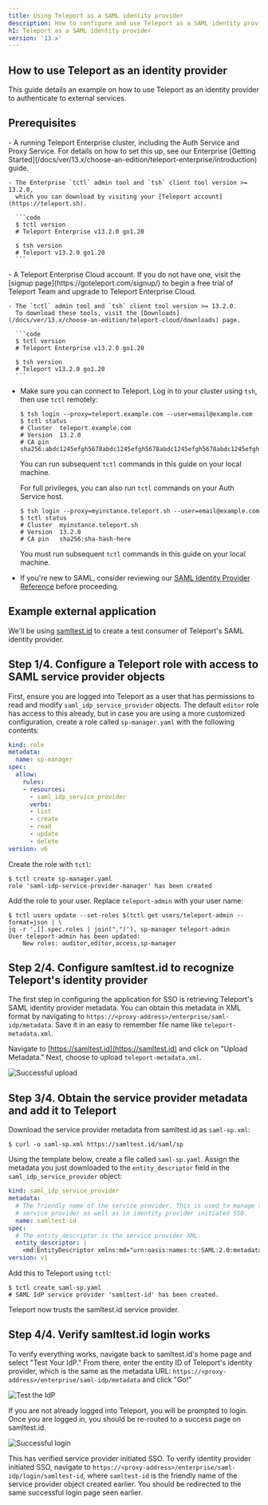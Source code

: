 ```yaml
---
title: Using Teleport as a SAML identity provider
description: How to configure and use Teleport as a SAML identity provider.
h1: Teleport as a SAML identity provider
version: '13.x'
---
```


## How to use Teleport as an identity provider

This guide details an example on how to use Teleport as an identity provider to
authenticate to external services.

## Prerequisites

<Tabs>
  <Tab title="Enterprise">
    - A running Teleport Enterprise cluster, including the Auth Service and Proxy Service. For
      details on how to set this up, see our Enterprise [Getting
      Started](/docs/ver/13.x/choose-an-edition/teleport-enterprise/introduction) guide.

    - The Enterprise `tctl` admin tool and `tsh` client tool version >= 13.2.0,
      which you can download by visiting your [Teleport account](https://teleport.sh).

      ```code
      $ tctl version
      # Teleport Enterprise v13.2.0 go1.20

      $ tsh version
      # Teleport v13.2.0 go1.20
      ```
  </Tab>

  <Tab title="Teleport Enterprise Cloud">
    - A Teleport Enterprise Cloud account. If you do not have one, visit the [signup
      page](https://goteleport.com/signup/) to begin a free trial of Teleport Team
      and upgrade to Teleport Enterprise Cloud.

    - The `tctl` admin tool and `tsh` client tool version >= 13.2.0.
      To download these tools, visit the [Downloads](/docs/ver/13.x/choose-an-edition/teleport-cloud/downloads) page.

      ```code
      $ tctl version
      # Teleport Enterprise v13.2.0 go1.20

      $ tsh version
      # Teleport v13.2.0 go1.20
      ```
  </Tab>
</Tabs>

- Make sure you can connect to Teleport. Log in to your cluster using `tsh`, then use `tctl`
  remotely:
  ```code
  $ tsh login --proxy=teleport.example.com --user=email@example.com
  $ tctl status
  # Cluster  teleport.example.com
  # Version  13.2.0
  # CA pin   sha256:abdc1245efgh5678abdc1245efgh5678abdc1245efgh5678abdc1245efgh5678
  ```
  You can run subsequent `tctl` commands in this guide on your local machine.

  For full privileges, you can also run `tctl` commands on your Auth Service host.
  ```code
  $ tsh login --proxy=myinstance.teleport.sh --user=email@example.com
  $ tctl status
  # Cluster  myinstance.teleport.sh
  # Version  13.2.0
  # CA pin   sha256:sha-hash-here
  ```
  You must run subsequent `tctl` commands in this guide on your local machine.
- If you're new to SAML, consider reviewing our [SAML Identity Provider
  Reference](/docs/ver/13.x/access-controls/idps/saml-reference) before proceeding.

## Example external application

We'll be using [samltest.id](https://samltest.id/) to create a test consumer of
Teleport's SAML identity provider.

## Step 1/4. Configure a Teleport role with access to SAML service provider objects

First, ensure you are logged into Teleport as a user that has permissions
to read and modify `saml_idp_service_provider` objects. The default `editor` role
has access to this already, but in case you are using a more customized configuration,
create a role called `sp-manager.yaml` with the following contents:

```yaml
kind: role
metadata:
  name: sp-manager
spec:
  allow:
    rules:
    - resources:
      - saml_idp_service_provider
      verbs:
      - list
      - create
      - read
      - update
      - delete
version: v6
```

Create the role with `tctl`:

```code
$ tctl create sp-manager.yaml 
role 'saml-idp-service-provider-manager' has been created
```

Add the role to your user. Replace `teleport-admin` with your user name:

```code
$ tctl users update --set-roles $(tctl get users/teleport-admin --format=json | \
jq -r '.[].spec.roles | join(",")'), sp-manager teleport-admin
User teleport-admin has been updated:
	New roles: auditor,editor,access,sp-manager
```

## Step 2/4. Configure samltest.id to recognize Teleport's identity provider

The first step in configuring the application for SSO is retrieving Teleport's
SAML identity provider metadata. You can obtain this metadata in XML format by
navigating to `https://<proxy-address>/enterprise/saml-idp/metadata`. Save
it in an easy to remember file name like `teleport-metadata.xml`.

Navigate to [https://samltest.id](https://samltest.id) and click on "Upload Metadata." Next, choose to upload
`teleport-metadata.xml`.

![Successful upload](/assets/samltestid-0-successful-upload-94ab6ab462.png)

## Step 3/4. Obtain the service provider metadata and add it to Teleport

Download the service provider metadata from samltest.id as `saml-sp.xml`:

```code
$ curl -o saml-sp.xml https://samltest.id/saml/sp
```

Using the template below, create a file called `saml-sp.yaml`. Assign the
metadata you just downloaded to the `entity_descriptor` field in the
`saml_idp_service_provider` object:

```yaml
kind: saml_idp_service_provider
metadata:
  # The friendly name of the service provider. This is used to manage the
  # service provider as well as in identity provider initiated SSO.
  name: samltest-id
spec:
  # The entity_descriptor is the service provider XML.
  entity_descriptor: |
    <md:EntityDescriptor xmlns:md="urn:oasis:names:tc:SAML:2.0:metadata"...
version: v1
```

Add this to Teleport using `tctl`:

```code
$ tctl create saml-sp.yaml
# SAML IdP service provider 'samltest-id' has been created.
```

Teleport now trusts the samltest.id service provider.

## Step 4/4. Verify samltest.id login works

To verify everything works, navigate back to samltest.id's home page and select
"Test Your IdP." From there, enter the entity ID of Teleport's identity provider,
which is the same as the metadata URL: `https://<proxy-address>/enterprise/saml-idp/metadata`
and click "Go!"

![Test the IdP](/assets/samltestid-1-test-idp-1f7d208416.png)

If you are not already logged into Teleport, you will be prompted to login. Once you
are logged in, you should be re-routed to a success page on samltest.id.

![Successful login](/assets/samltestid-2-successful-login-5ec65ec4e2.png)

This has verified service provider initiated SSO. To verify identity provider initiated
SSO, navigate to `https://<proxy-address>/enterprise/saml-idp/login/samltest-id`,
where `samltest-id` is the friendly name of the service provider object created earlier.
You should be redirected to the same successful login page seen earlier.
